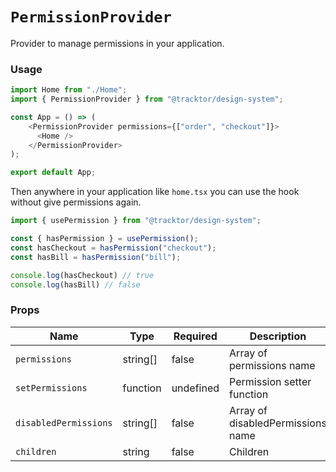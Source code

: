 
<Meta title="Provider/PermissionProvider"/>

# `PermissionProvider`

Provider to manage permissions in your application.

### Usage


```typescript jsx
import Home from "./Home";
import { PermissionProvider } from "@tracktor/design-system";

const App = () => (
    <PermissionProvider permissions={["order", "checkout"]}>
      <Home />
    </PermissionProvider>
);

export default App;
```

Then anywhere in your application like `home.tsx` you can use the hook without give permissions again.

```typescript jsx
import { usePermission } from "@tracktor/design-system";

const { hasPermission } = usePermission();
const hasCheckout = hasPermission("checkout");
const hasBill = hasPermission("bill");

console.log(hasCheckout) // true
console.log(hasBill) // false
```

### Props

<table>
  <thead>
  <tr>
    <th>Name</th>
    <th>Type</th>
    <th>Required</th>
    <th>Description</th>
  </tr>
  </thead>
  <tbody>
  <tr>
    <td><code>permissions</code></td>
    <td>string[]</td>
    <td>false</td>
    <td>Array of permissions name</td>
  </tr>
  <tr>
    <td><code>setPermissions</code></td>
    <td>function</td>
    <td>undefined</td>
    <td>Permission setter function</td>
  </tr>
  <tr>
    <td><code>disabledPermissions</code></td>
    <td>string[]</td>
    <td>false</td>
    <td>Array of disabledPermissions name</td>
  </tr>
  <tr>
    <td><code>children</code></td>
    <td>string</td>
    <td>false</td>
    <td>Children</td>
  </tr>
  </tbody>
</table>
